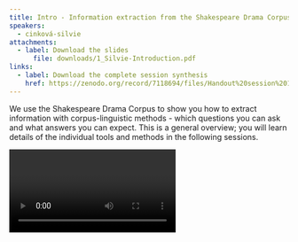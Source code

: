 ```yaml
---
title: Intro - Information extraction from the Shakespeare Drama Corpus
speakers:
  - cinková-silvie
attachments:
  - label: Download the slides
	  file: downloads/1_Silvie-Introduction.pdf
links:
  - label: Download the complete session synthesis
    href: https://zenodo.org/record/7118694/files/Handout%20session%201.1%20-%20Introduction.pdf
---
```

We use the Shakespeare Drama Corpus to show you how to extract information with corpus-linguistic methods - which questions you can ask and what answers you can expect. This is a general overview; you will learn details of the individual tools and methods in the following sessions.

<Video provider="youtube" id="Ye8xy6UVbqU">
  Session 1 - Introduction
</Video>

